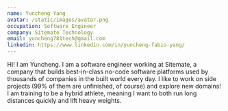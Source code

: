 ```yaml
---
name: Yuncheng Yang
avatar: /static/images/avatar.png
occupation: Software Engineer
company: Sitemate Technology
email: yuncheng781tech@gmail.com
linkedin: https://www.linkedin.com/in/yuncheng-fabio-yang/
---
```


Hi! I am Yuncheng.
I am a software engineer working at Sitemate, a company that builds best-in-class no-code software platforms used by thousands of companies in the built world every day.
I like to work on side projects (99% of them are unfinished, of course) and explore new domains!
I am training to be a hybrid athlete, meaning I want to both run long distances quickly and lift heavy weights.
